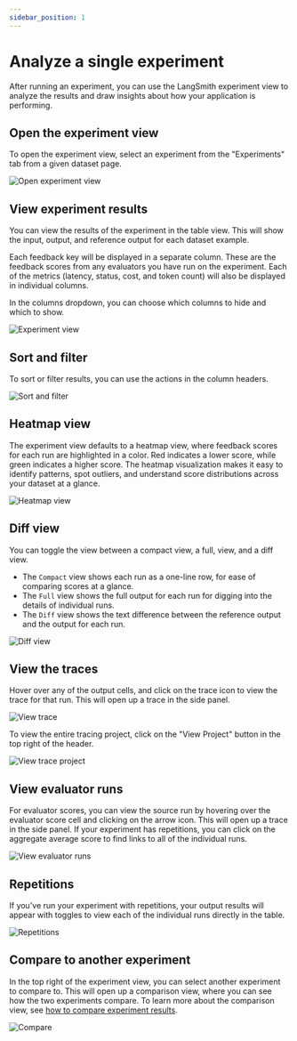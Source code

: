 ```yaml
---
sidebar_position: 1
---
```


# Analyze a single experiment
After running an experiment, you can use the LangSmith experiment view to analyze the results and draw insights about how your application is performing.

## Open the experiment view
To open the experiment view, select an experiment from the "Experiments" tab from a given dataset page.

![Open experiment view](./static/select_experiment.png)

## View experiment results
You can view the results of the experiment in the table view. This will show the input, output, and reference output for each dataset example.

Each feedback key will be displayed in a separate column. These are the feedback scores from any evaluators you have run on the experiment.
Each of the metrics (latency, status, cost, and token count) will also be displayed in individual columns.

In the columns dropdown, you can choose which columns to hide and which to show.

![Experiment view](./static/experiment_view.png)

## Sort and filter
To sort or filter results, you can use the actions in the column headers.

![Sort and filter](./static/sort_filter.png)

## Heatmap view
The experiment view defaults to a heatmap view, where feedback scores for each run are highlighted in a color.
Red indicates a lower score, while green indicates a higher score.
The heatmap visualization makes it easy to identify patterns, spot outliers, and understand score distributions across your dataset at a glance.

![Heatmap view](./static/heatmap.png)

## Diff view
You can toggle the view between a compact view, a full, view, and a diff view. 
- The `Compact` view shows each run as a one-line row, for ease of comparing scores at a glance.
- The `Full` view shows the full output for each run for digging into the details of individual runs.
- The `Diff` view shows the text difference between the reference output and the output for each run.

![Diff view](./static/diff_mode.png)

## View the traces
Hover over any of the output cells, and click on the trace icon to view the trace for that run. This will open up a trace in the side panel.

![View trace](./static/view_trace.png)

To view the entire tracing project, click on the "View Project" button in the top right of the header.

![View trace project](./static/view_trace_project.png)

## View evaluator runs
For evaluator scores, you can view the source run by hovering over the evaluator score cell and clicking on the arrow icon. This will open up a trace in the side panel.
If your experiment has repetitions, you can click on the aggregate average score to find links to all of the individual runs.

![View evaluator runs](./static/evaluator_run.png)

## Repetitions
If you've run your experiment with repetitions, your output results will appear with toggles to view each of the individual runs directly in the table.

![Repetitions](./static/repetitions.png)
## Compare to another experiment
In the top right of the experiment view, you can select another experiment to compare to. This will open up a comparison view, where you can see how the two experiments compare.
To learn more about the comparison view, see [how to compare experiment results](./compare_experiment_results).

![Compare](./static/compare_to_another.png)
